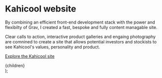 

# Kahicool website

By combining an efficient front-end development stack with the power and flexibilty of Grav, I created a fast, bespoke and fully content managable site.

Clear calls to action, interactive product galleries and engaing photography are comnined to create a site that allows potential investors and stockists to see Kahicool's values, personality and product.

<ImageWithCaption
  src="/kahicool.png"
  altText="The landing page of the Kahicool website, showing the two flavours of kahicool in their bottles, along side the main ingredient of each flavour."
  caption="The Kahicool landing page, putting the product front and center."
  width={1440}
  height={900}
/>

[Explore the Kahicool site](https://www.kahicool.com)

  <Layout>
    <Head pageTitle="Projects, Kahicool" />
    <Breadcrumbs
      crumbs={[
        { title: "Home", url: "/" },
        { title: "Projects" },
        { title: "Kahicool website`" },
      ]}
    />
    <main id="main-content">{children}</main>
  </Layout>
);
